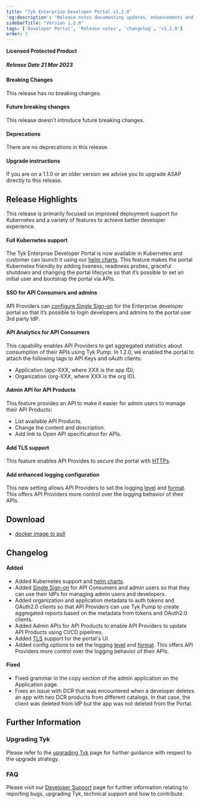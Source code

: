 ```yaml
---
title: "Tyk Enterprise Developer Portal v1.2.0"
'og:description': "Release notes documenting updates, enhancements and changes for Tyk Enterprise Developer Portal v1.2.0"
sidebarTitle: "Version 1.2.0"
tags: ['Developer Portal', 'Release notes', 'changelog', 'v1.2.0']
order: 2
---
```


**Licensed Protected Product**

##### Release Date 21 Mar 2023

#### Breaking Changes
This release has no breaking changes.

#### Future breaking changes
This release doesn't introduce future breaking changes.

#### Deprecations
There are no deprecations in this release.

#### Upgrade instructions
If you are on a 1.1.0 or an older version we advise you to upgrade ASAP directly to this release.

## Release Highlights
This release is primarily focused on improved deployment support for Kubernetes and a variety of features to achieve better developer experience.

#### Full Kubernetes support
The Tyk Enterprise Developer Portal is now available in Kubernetes and customer can launch it using our [helm charts](/5.5/product-stack/tyk-enterprise-developer-portal/deploy/install-tyk-enterprise-portal/install-portal-using-helm). This feature makes the portal Kubernetes friendly by adding liveness, readiness probes, graceful shutdown and changing the portal lifecycle so that it’s possible to set an initial user and bootstrap the portal via APIs.

#### SSO for API Consumers and admins
API Providers can [configure Single Sign-on](/5.5/tyk-stack/tyk-developer-portal/enterprise-developer-portal/managing-access/enable-sso) for the Enterprise developer portal so that it’s possible to login developers and admins to the portal user 3rd party IdP.

#### API Analytics for API Consumers
This capability enables API Providers to get aggregated statistics about consumption of their APIs using Tyk Pump. In 1.2.0, we enabled the portal to attach the following tags to API Keys and oAuth clients:
- Application (app-XXX, where XXX is the app ID); 
- Organization (org-XXX, where XXX is the org ID).

#### Admin API for API Products
This feature provides an API to make it easier for admin users to manage their API Products:
- List available API Products.
- Change the content and description.
- Add link to Open API specification for APIs.

#### Add TLS support
This feature enables API Provides to secure the portal with [HTTPs](/5.5/product-stack/tyk-enterprise-developer-portal/deploy/configuration#portal_tls_enable).

#### Add enhanced logging configuration
This new setting allows API Providers to set the logging [level](/5.5/product-stack/tyk-enterprise-developer-portal/deploy/configuration#portal_log_level) and [format](/5.5/product-stack/tyk-enterprise-developer-portal/deploy/configuration#portal_log_format). This offers API Providers more control over the logging behavior of their APIs.

## Download
- [docker image to pull](https://hub.docker.com/layers/tykio/portal/v1.2.0/images/sha256-1dda1c17a9acc5bc51a9650dc22c6116156b8eb302d8cba7f7e2b31dea570d27?context=explore)

## Changelog

#### Added
- Added Kubernetes support and [helm charts](/5.5/product-stack/tyk-enterprise-developer-portal/deploy/install-tyk-enterprise-portal/install-portal-using-helm).
- Added [Single Sign-on](/5.5/tyk-stack/tyk-developer-portal/enterprise-developer-portal/managing-access/enable-sso) for API Consumers and admin users so that they can use their IdPs for managing admin users and developers.
- Added organization and application metadata to auth tokens and OAuth2.0 clients so that API Providers can use Tyk Pump to create aggregated reports based on the metadata from tokens and OAuth2.0 clients.
- Added Admin APIs for API Products to enable API Providers to update API Products using CI/CD pipelines.
- Added [TLS](/5.5/product-stack/tyk-enterprise-developer-portal/deploy/configuration#portal_tls_enable) support for the portal's UI.
- Added config options to set the logging [level](/5.5/product-stack/tyk-enterprise-developer-portal/deploy/configuration#portal_log_level) and [format](/5.5/product-stack/tyk-enterprise-developer-portal/deploy/configuration#portal_log_format). This offers API Providers more control over the logging behavior of their APIs.


#### Fixed
- Fixed grammar in the copy section of the admin application on the Application page.
- Fixes an issue with DCR that was encountered when a developer deletes an app with two DCR products from different catalogs.  In that case, the client was deleted from IdP but the app was not deleted from the Portal.

## Further Information

### Upgrading Tyk
Please refer to the [upgrading Tyk](/5.5/upgrading-tyk) page for further guidance with respect to the upgrade strategy.

### FAQ
Please visit our [Developer Support](/5.5/frequently-asked-questions/faq) page for further information relating to reporting bugs, upgrading Tyk, technical support and how to contribute.